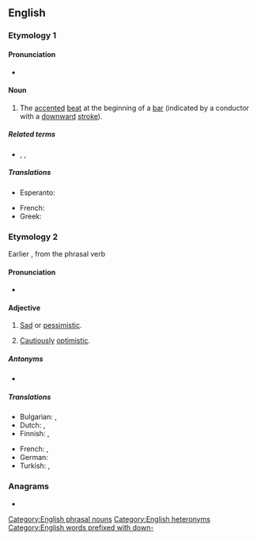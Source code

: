 ==English==

===Etymology 1===
{{com|en|down|beat}}

====Pronunciation====
* {{IPA|en|/ˈdaʊnbiːt/}}

====Noun====
{{en-noun}}

# {{lb|en|music}} The [[accented]] [[beat]] at the beginning of a [[bar]] (indicated by a conductor with a [[downward]] [[stroke]]).

=====Related terms=====
* {{l|en|afterbeat}}, {{l|en|offbeat}}, {{l|en|backbeat}}

=====Translations=====
{{trans-top|accented beat}}
* Esperanto: {{t|eo|ĉefpulso}}
{{trans-mid}}
* French: {{t+|fr|temps fort}}
* Greek: {{t+|el|θέση|m}}
{{trans-bottom}}

===Etymology 2===
Earlier {{m|en|downbeaten}}, from the phrasal verb {{m|en|beat down}}

====Pronunciation====
* {{IPA|en|/daʊnˈbiːt/}}

====Adjective====
{{en-adj}}

# [[sad|Sad]] or [[pessimistic]].
#: {{ux|en|He sounded '''downbeat''' when asked about his future plans.}}
# [[cautiously|Cautiously]] [[optimistic]].
#: {{ux|en|She carried herself with a quiet '''downbeat''' grace.}}

=====Antonyms=====
* {{l|en|upbeat}}

=====Translations=====
{{trans-top|sad}}
* Bulgarian: {{t+|bg|мрачен}}, {{t+|bg|песимистичен}}
* Dutch: {{t+|nl|droef}}, {{t+|nl|pessimistisch}}
* Finnish: {{t+|fi|synkkä}}, {{t+|fi|pessimistinen}}
{{trans-mid}}
* French: {{t+|fr|triste}}, {{t+|fr|pessimiste}}
* German: {{t+|de|pessimistisch}}
* Turkish: {{t+|tr|karamsar}}, {{t+|tr|kötümser}}
{{trans-bottom}}

===Anagrams===
* {{anagrams|en|a=abdenotw|beat down|beatdown}}

[[Category:English phrasal nouns]]
[[Category:English heteronyms]]
[[Category:English words prefixed with down-]]